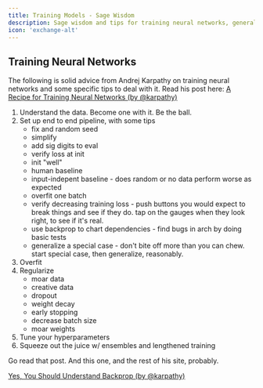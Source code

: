 ```yaml
---
title: Training Models - Sage Wisdom
description: Sage wisdom and tips for training neural networks, general advice and specific tips.
icon: 'exchange-alt'
---
```


## Training Neural Networks

The following is solid advice from Andrej Karpathy on training neural networks and some specific tips to deal with it. Read his post here: [A Recipe for Training Neural Networks (by @karpathy)](https://karpathy.github.io/2019/04/25/recipe/ )

1. Understand the data. Become one with it. Be the ball.
2. Set up end to end pipeline, with some tips
    - fix and random seed
    - simplify
    - add sig digits to eval
    - verify loss at init
    - init "well"
    - human baseline
    - input-indepent baseline - does random or no data perform worse as expected
    - overfit one batch
    - verify decreasing training loss - push buttons you would expect to break things and see if they do. tap on the gauges when they look right, to see if it's real.
    - use backprop to chart dependencies - find bugs in arch by doing basic tests
    - generalize a special case - don't bite off more than you can chew. start special case, then generalize, reasonably.
3. Overfit
4. Regularize
    - moar data
    - creative data
    - dropout
    - weight decay
    - early stopping
    - decrease batch size
    - moar weights
5. Tune your hyperparameters
6. Squeeze out the juice w/ ensembles and lengthened training

Go read that post. And this one, and the rest of his site, probably.

[Yes, You Should Understand Backprop (by @karpathy)](https://karpathy.medium.com/yes-you-should-understand-backprop-e2f06eab496b)
